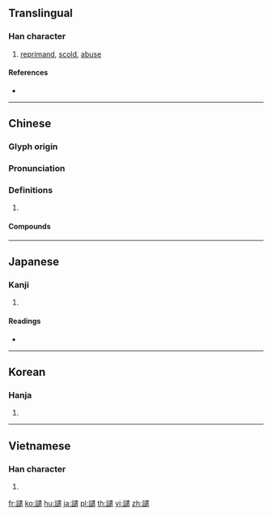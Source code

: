{{character info/new}}
{{also|谴}}
==Translingual==

===Han character===
{{Han char|rn=149|rad=言|as=14|sn=21|four=05637|canj=YRYLR}}

# [[reprimand]], [[scold]], [[abuse]]

====References====
* {{Han ref|kx=1184.130|dkj=36043|dj=1647.210|hdz=64024.020|uh=8B74|ud=35700|bh=C4FE|bd=50430}}

----

==Chinese==
{{zh-forms|s=谴}}

===Glyph origin===
{{Han etym}}

===Pronunciation===
{{zh-pron
|m=qiǎn
|c=hin2
|h=pfs=khién
|mn=khián/khiàn
|mc=y
|oc=y
|cat=
}}

===Definitions===
{{zh-hanzi}}

# {{rfdef|zh}}

====Compounds====
{{zh-der|天譴|神譴|自譴|陰譴|訶譴|譴責小說|譴責|譴咒|譴何}}

----

==Japanese==

===Kanji===
{{ja-kanji|grade=|rs=言14}}

# {{defn|lang=ja|sort=言14}}

====Readings====
* {{ja-readings|on=[[けん]] (ken)|kun=[[せめる]] (semeru)|nanori=}}

----

==Korean==

===Hanja===
{{ko-hanja|hangeul=견|eumhun=|rv=gyeon|mr=kyŏn|y=kyen}}

# {{defn|lang=ko|sort=言14}}

----

==Vietnamese==

===Han character===
{{vi-hantu|[[khiển]], [[khiến]]|rs=言14}}

# {{defn|lang=vi|sort=言14}}

[[fr:譴]]
[[ko:譴]]
[[hu:譴]]
[[ja:譴]]
[[pl:譴]]
[[th:譴]]
[[vi:譴]]
[[zh:譴]]